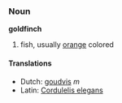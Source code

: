 ===Noun===
'''goldfinch'''

# fish, usually [[orange]] colored

==== Translations ====
*Dutch: [[goudvis]] ''m''
*Latin: [[Cordulelis elegans]]